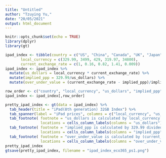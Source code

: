 ```yaml
---
title: "Untitled"
author: "Tzuying Yu,"
date: "20/05/2021"
output: html_document
---
```


```r
knitr::opts_chunk$set(echo = TRUE)
library(dplyr)
library(gt)
```

```r
ipad_index <- tibble(country = c("US", "China", "Canada", "UK", "Japan"),
       local_currency = c(329.99, 3499, 429, 319.97, 34800),
       current_exchange_rate = c(1, 0.16, 0.82, 1.41, 0.009))
ipad_index <- ipad_index %>%
  mutate(us_dollars = local_currency * current_exchange_rate) %>% 
  mutate(implied_ppp = 329.99/us_dollars) %>% 
  mutate(over_under_value = (current_exchange_rate - implied_ppp)/implied_ppp) 

row_order <- c("country", "local_currency", "us_dollars", "implied_ppp", "current_exchange_rate", "over_under_value")
ipad_index <- ipad_index[,row_order]


```



```r
pretty_ipad_index <- gt(data = ipad_index) %>% 
  tab_header(title = "iPad(8th generation) 32GB Index") %>% 
  tab_spanner(label = "iPad prices", columns = c("local_currency", "us_dollars")) %>%
  tab_footnote( footnote = "us_dollars is calculated by local_currency multiple by current_exchange_rate",
                locations = cells_column_labels(columns = "us_dollars")) %>% 
  tab_footnote( footnote = "implied_ppp is calculated by 329.99 divided by us_dollars",
                locations = cells_column_labels(columns = "implied_ppp")) %>% 
  tab_footnote( footnote = "over_under_value is calculated by (current_exchange rate - implied_ppp)/implied_ppp",
                locations = cells_column_labels(columns = "over_under_value"))
pretty_ipad_index
gtsave(pretty_ipad_index, filename = "ipad_index_eco365_ps1.png")
```

